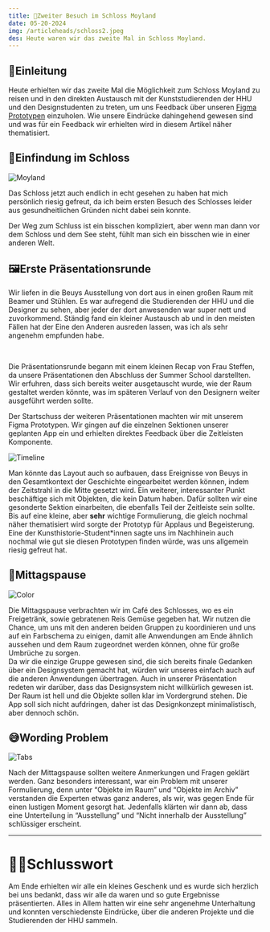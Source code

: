 ```yaml
---
title: 🏰Zweiter Besuch im Schloss Moyland
date: 05-20-2024
img: /articleheads/schloss2.jpeg
des: Heute waren wir das zweite Mal in Schloss Moyland.
---
```

## 📕Einleitung

Heute erhielten wir das zweite Mal die Möglichkeit zum Schloss Moyland zu reisen und in den direkten Austausch mit der Kunststudierenden der  HHU und den Designstudenten zu treten, um uns Feedback über unseren <a href="https://www.figma.com/design/PAUjy91WIjkzKzML0z1msV/App?node-id=0-1&t=45BOUAZ6GUujJHgt-1" className="content-link">Figma Prototypen</a> einzuholen. Wie unsere Eindrücke dahingehend gewesen sind und was für ein Feedback wir erhielten wird in diesem Artikel näher thematisiert.

## 🚗Einfindung im Schloss

![Moyland](/articlecontents/wb-20-05-24/Moyland.png)

Das Schloss jetzt auch endlich in echt gesehen zu haben hat mich persönlich riesig gefreut, da ich beim ersten Besuch des Schlosses leider aus gesundheitlichen Gründen nicht dabei sein konnte.

Der Weg zum Schluss ist ein bisschen kompliziert, aber wenn man dann vor dem Schloss und dem See steht, fühlt man sich ein bisschen wie in einer anderen Welt. 

## 🖼️Erste Präsentationsrunde

Wir liefen in die Beuys Ausstellung von dort aus in einen großen Raum mit Beamer und Stühlen. Es war aufregend die Studierenden der HHU und die Designer zu sehen, aber jeder der dort anwesenden war super nett und zuvorkommend. Ständig fand ein kleiner Austausch ab und in den meisten Fällen hat der Eine den Anderen ausreden lassen, was ich als sehr angenehm empfunden habe. 

<br/>

Die Präsentationsrunde begann mit einem kleinen Recap von Frau Steffen, da unsere Präsentationen den Abschluss der Summer School darstellten. Wir erfuhren, dass sich bereits weiter ausgetauscht wurde, wie der Raum gestaltet werden könnte, was im späteren Verlauf von den Designern weiter ausgeführt werden sollte. 

Der Startschuss der weiteren Präsentationen machten wir mit unserem Figma Prototypen. Wir gingen auf die einzelnen Sektionen unserer geplanten App ein und erhielten direktes Feedback über die Zeitleisten Komponente.

![Timeline](/articlecontents/wb-20-05-24/Timeline.jpg)

Man könnte das Layout auch so aufbauen, dass Ereignisse von Beuys in den Gesamtkontext der Geschichte eingearbeitet werden können, indem der Zeitstrahl in die Mitte gesetzt wird. Ein weiterer, interessanter Punkt beschäftige sich mit Objekten, die kein Datum haben. Dafür sollten wir eine gesonderte Sektion einarbeiten, die ebenfalls Teil der Zeitleiste sein sollte. Bis auf eine kleine, aber **sehr** wichtige Formulierung, die gleich nochmal näher thematisiert wird sorgte der Prototyp für Applaus und Begeisterung. Eine der Kunsthistorie-Student*innen sagte uns im Nachhinein auch nochmal wie gut sie diesen Prototypen finden würde, was uns allgemein riesig gefreut hat. 

## 🥗Mittagspause

![Color](/articlecontents/wb-20-05-24/Color.png)

Die Mittagspause verbrachten wir im Café des Schlosses, wo es ein Freigetränk, sowie gebratenen Reis Gemüse gegeben hat. Wir nutzen die Chance, um uns mit den anderen beiden Gruppen zu koordinieren und uns auf ein Farbschema zu einigen, damit alle Anwendungen am Ende ähnlich aussehen und dem Raum zugeordnet werden können, ohne für große Umbrüche zu sorgen.
<br/>
Da wir die einzige Gruppe gewesen sind, die sich bereits finale Gedanken über ein Designsystem gemacht hat, würden wir unseres einfach auch auf die anderen Anwendungen übertragen. Auch in unserer Präsentation redeten wir darüber, dass das Designsystem nicht willkürlich gewesen ist. Der Raum ist hell und die Objekte sollen klar im Vordergrund stehen. Die App soll sich nicht aufdringen, daher ist das Designkonzept minimalistisch, aber dennoch schön.

## 😅Wording Problem

![Tabs](/articlecontents/wb-20-05-24/Tabs.png)

Nach der Mittagspause sollten weitere Anmerkungen und Fragen geklärt werden. Ganz besonders interessant, war ein Problem mit unserer Formulierung, denn unter “Objekte im Raum” und “Objekte im Archiv” verstanden die Experten etwas ganz anderes, als wir, was gegen Ende für einen lustigen Moment gesorgt hat. Jedenfalls klärten wir dann ab, dass eine Unterteilung in “Ausstellung” und “Nicht innerhalb der Ausstellung” schlüssiger erscheint. 

---

# 👋🏻Schlusswort

Am Ende erhielten wir alle ein kleines Geschenk und es wurde sich herzlich bei uns bedankt, dass wir alle da waren und so gute Ergebnisse präsentierten. Alles in Allem hatten wir eine sehr angenehme Unterhaltung und konnten verschiedenste Eindrücke, über die anderen Projekte und die Studierenden der HHU sammeln.